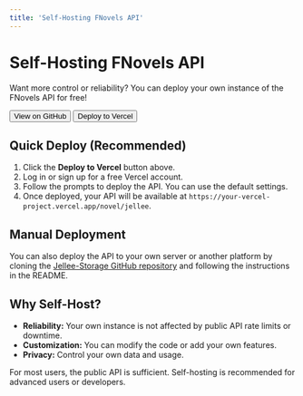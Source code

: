 ```yaml
---
title: 'Self-Hosting FNovels API'
---
```


# Self-Hosting FNovels API

Want more control or reliability? You can deploy your own instance of the FNovels API for free!

<Frame>
  <Button to="https://github.com/JelLee11/Jellee-Storage" target="_blank">View on GitHub</Button>
  <Button to="https://vercel.com/new/git/external?repository-url=https://github.com/JelLee11/Jellee-Storage" target="_blank" type="secondary">Deploy to Vercel</Button>
</Frame>

## Quick Deploy (Recommended)

1. Click the **Deploy to Vercel** button above.
2. Log in or sign up for a free Vercel account.
3. Follow the prompts to deploy the API. You can use the default settings.
4. Once deployed, your API will be available at `https://your-vercel-project.vercel.app/novel/jellee`.

## Manual Deployment

You can also deploy the API to your own server or another platform by cloning the [Jellee-Storage GitHub repository](https://github.com/JelLee11/Jellee-Storage) and following the instructions in the README.

## Why Self-Host?

- **Reliability:** Your own instance is not affected by public API rate limits or downtime.
- **Customization:** You can modify the code or add your own features.
- **Privacy:** Control your own data and usage.

<Note>
  For most users, the public API is sufficient. Self-hosting is recommended for advanced users or developers.
</Note>
